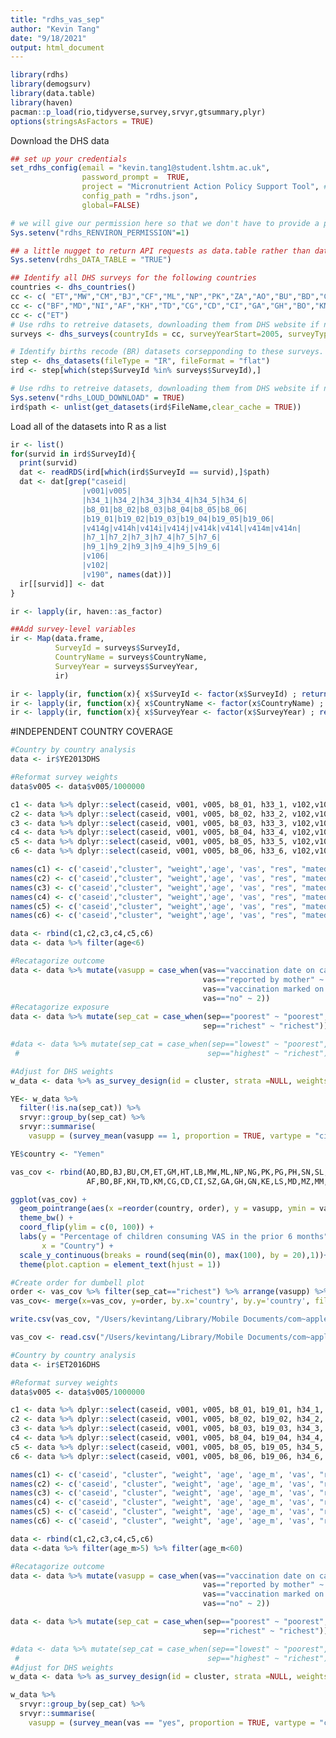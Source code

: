 ```yaml
---
title: "rdhs_vas_sep"
author: "Kevin Tang"
date: "9/18/2021"
output: html_document
---
```


```r
library(rdhs)
library(demogsurv)
library(data.table)
library(haven)
pacman::p_load(rio,tidyverse,survey,srvyr,gtsummary,plyr)
options(stringsAsFactors = TRUE)
```

Download the DHS data
```r
## set up your credentials
set_rdhs_config(email = "kevin.tang1@student.lshtm.ac.uk",
                password_prompt =  TRUE,
                project = "Micronutrient Action Policy Support Tool", # Put your project name here
                config_path = "rdhs.json",
                global=FALSE)

# we will give our permission here so that we don't have to provide a prompt within the README.
Sys.setenv("rdhs_RENVIRON_PERMISSION"=1)

## a little nugget to return API requests as data.table rather than data.frame.
Sys.setenv(rdhs_DATA_TABLE = "TRUE")

## Identify all DHS surveys for the following countries
countries <- dhs_countries()
cc <- c( "ET","MW","CM","BJ","CF","ML","NP","PK","ZA","AO","BU","BD","GM","HT","LB","NG","PG","PH","SN","SL","TJ","TZ","TL","UG","ZM","ZW")
cc <- c("BF","MD","NI","AF","KH","TD","CG","CD","CI","GA","GH","BO","KM","SZ","GN","KE","LS","MZ","MM","NM","RW","ST","TG","YE")
cc <- c("ET")
# Use rdhs to retreive datasets, downloading them from DHS website if not already in the rdhs cache.
surveys <- dhs_surveys(countryIds = cc, surveyYearStart=2005, surveyType = "DHS")

# Identify births recode (BR) datasets corsepponding to these surveys.
step <- dhs_datasets(fileType = "IR", fileFormat = "flat")
ird <- step[which(step$SurveyId %in% surveys$SurveyId),]

# Use rdhs to retreive datasets, downloading them from DHS website if not already in the rdhs cache.
Sys.setenv("rdhs_LOUD_DOWNLOAD" = TRUE)
ird$path <- unlist(get_datasets(ird$FileName,clear_cache = TRUE))
```

Load all of the datasets into R as a list
```r
ir <- list()
for(survid in ird$SurveyId){
  print(survid)
  dat <- readRDS(ird[which(ird$SurveyId == survid),]$path)
  dat <- dat[grep("caseid|
                |v001|v005|
                |h34_1|h34_2|h34_3|h34_4|h34_5|h34_6|
                |b8_01|b8_02|b8_03|b8_04|b8_05|b8_06|
                |b19_01|b19_02|b19_03|b19_04|b19_05|b19_06|                
                |v414g|v414h|v414i|v414j|v414k|v414l|v414m|v414n|
                |h7_1|h7_2|h7_3|h7_4|h7_5|h7_6|
                |h9_1|h9_2|h9_3|h9_4|h9_5|h9_6|
                |v106|
                |v102|
                |v190", names(dat))]
  ir[[survid]] <- dat
}

ir <- lapply(ir, haven::as_factor)

##Add survey-level variables
ir <- Map(data.frame,
          SurveyId = surveys$SurveyId,
          CountryName = surveys$CountryName,
          SurveyYear = surveys$SurveyYear,
          ir)

ir <- lapply(ir, function(x){ x$SurveyId <- factor(x$SurveyId) ; return(x)})
ir <- lapply(ir, function(x){ x$CountryName <- factor(x$CountryName) ; return(x)})
ir <- lapply(ir, function(x){ x$SurveyYear <- factor(x$SurveyYear) ; return(x)})
```



#INDEPENDENT COUNTRY COVERAGE
```r
#Country by country analysis
data <- ir$YE2013DHS

#Reformat survey weights
data$v005 <- data$v005/1000000 

c1 <- data %>% dplyr::select(caseid, v001, v005, b8_01, h33_1, v102,v106,v190)
c2 <- data %>% dplyr::select(caseid, v001, v005, b8_02, h33_2, v102,v106,v190)
c3 <- data %>% dplyr::select(caseid, v001, v005, b8_03, h33_3, v102,v106,v190)
c4 <- data %>% dplyr::select(caseid, v001, v005, b8_04, h33_4, v102,v106,v190)
c5 <- data %>% dplyr::select(caseid, v001, v005, b8_05, h33_5, v102,v106,v190)
c6 <- data %>% dplyr::select(caseid, v001, v005, b8_06, h33_6, v102,v106,v190)

names(c1) <- c('caseid',"cluster", "weight",'age', 'vas', "res", "matedu","sep")
names(c2) <- c('caseid',"cluster", "weight",'age', 'vas', "res", "matedu","sep")
names(c3) <- c('caseid',"cluster", "weight",'age', 'vas', "res", "matedu","sep")
names(c4) <- c('caseid',"cluster", "weight",'age', 'vas', "res", "matedu","sep")
names(c5) <- c('caseid',"cluster", "weight",'age', 'vas', "res", "matedu","sep")
names(c6) <- c('caseid',"cluster", "weight",'age', 'vas', "res", "matedu","sep")

data <- rbind(c1,c2,c3,c4,c5,c6)
data <- data %>% filter(age<6)

#Recatagorize outcome
data <- data %>% mutate(vasupp = case_when(vas=="vaccination date on card" ~ 1,
                                           vas=="reported by mother" ~ 1,
                                           vas=="vaccination marked on card" ~ 1,
                                           vas=="no" ~ 2))
#Recatagorize exposure
data <- data %>% mutate(sep_cat = case_when(sep=="poorest" ~ "poorest",
                                           sep=="richest" ~ "richest"))

#data <- data %>% mutate(sep_cat = case_when(sep=="lowest" ~ "poorest",
 #                                          sep=="highest" ~ "richest"))

#Adjust for DHS weights
w_data <- data %>% as_survey_design(id = cluster, strata =NULL, weights = weight, nest=T)
```


```r
YE<- w_data %>%
  filter(!is.na(sep_cat)) %>% 
  srvyr::group_by(sep_cat) %>%
  srvyr::summarise(
    vasupp = (survey_mean(vasupp == 1, proportion = TRUE, vartype = "ci",na.rm = T)) * 100)

YE$country <- "Yemen"

vas_cov <- rbind(AO,BD,BJ,BU,CM,ET,GM,HT,LB,MW,ML,NP,NG,PK,PG,PH,SN,SL,ZA,TJ,TZ,TL,UG,ZM,ZW,
                 AF,BO,BF,KH,TD,KM,CG,CD,CI,SZ,GA,GH,GN,KE,LS,MD,MZ,MM,NM,NI,RW,ST,TG,YE)

ggplot(vas_cov) + 
  geom_pointrange(aes(x =reorder(country, order), y = vasupp, ymin = vasupp_low, ymax = vasupp_upp, color = sep_cat))+ 
  theme_bw() +
  coord_flip(ylim = c(0, 100)) +
  labs(y = "Percentage of children consuming VAS in the prior 6 months",
       x = "Country") +
  scale_y_continuous(breaks = round(seq(min(0), max(100), by = 20),1))+
  theme(plot.caption = element_text(hjust = 1))
```

```r
#Create order for dumbell plot
order <- vas_cov %>% filter(sep_cat=="richest") %>% arrange(vasupp) %>% select(country) %>% dplyr::mutate(order = row_number())
vas_cov<- merge(x=vas_cov, y=order, by.x='country', by.y='country', fill=-9999, all.x = TRUE)

write.csv(vas_cov, "/Users/kevintang/Library/Mobile Documents/com~apple~CloudDocs/Documents/r_projects/unicef_vasupp/data/vas_sep.csv", row.names=FALSE)

vas_cov <- read.csv("/Users/kevintang/Library/Mobile Documents/com~apple~CloudDocs/Documents/r_projects/unicef_vasupp/data/vas_sep.csv")
```

```r
#Country by country analysis
data <- ir$ET2016DHS

#Reformat survey weights
data$v005 <- data$v005/1000000 

c1 <- data %>% dplyr::select(caseid, v001, v005, b8_01, b19_01, h34_1, v102,v106,v190)
c2 <- data %>% dplyr::select(caseid, v001, v005, b8_02, b19_02, h34_2, v102,v106,v190)
c3 <- data %>% dplyr::select(caseid, v001, v005, b8_03, b19_03, h34_3, v102,v106,v190)
c4 <- data %>% dplyr::select(caseid, v001, v005, b8_04, b19_04, h34_4, v102,v106,v190)
c5 <- data %>% dplyr::select(caseid, v001, v005, b8_05, b19_05, h34_5, v102,v106,v190)
c6 <- data %>% dplyr::select(caseid, v001, v005, b8_06, b19_06, h34_6, v102,v106,v190)

names(c1) <- c('caseid', "cluster", "weight", 'age', 'age_m', 'vas', "res", "matedu","sep")
names(c2) <- c('caseid', "cluster", "weight", 'age', 'age_m', 'vas', "res", "matedu","sep")
names(c3) <- c('caseid', "cluster", "weight", 'age', 'age_m', 'vas', "res", "matedu","sep")
names(c4) <- c('caseid', "cluster", "weight", 'age', 'age_m', 'vas', "res", "matedu","sep")
names(c5) <- c('caseid', "cluster", "weight", 'age', 'age_m', 'vas', "res", "matedu","sep")
names(c6) <- c('caseid', "cluster", "weight", 'age', 'age_m', 'vas', "res", "matedu","sep")

data <- rbind(c1,c2,c3,c4,c5,c6)
data <-data %>% filter(age_m>5) %>% filter(age_m<60)

#Recatagorize outcome
data <- data %>% mutate(vasupp = case_when(vas=="vaccination date on card" ~ 1,
                                           vas=="reported by mother" ~ 1,
                                           vas=="vaccination marked on card" ~ 1,
                                           vas=="no" ~ 2))

data <- data %>% mutate(sep_cat = case_when(sep=="poorest" ~ "poorest",
                                           sep=="richest" ~ "richest"))

#data <- data %>% mutate(sep_cat = case_when(sep=="lowest" ~ "poorest",
 #                                          sep=="highest" ~ "richest"))
#Adjust for DHS weights
w_data <- data %>% as_survey_design(id = cluster, strata =NULL, weights = weight, nest=T)

w_data %>%
  srvyr::group_by(sep_cat) %>%
  srvyr::summarise(
    vasupp = (survey_mean(vas == "yes", proportion = TRUE, vartype = "ci",na.rm = T)) * 100)
```

